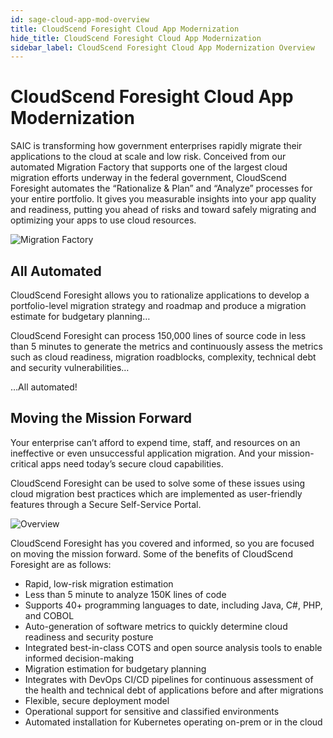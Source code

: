 ```yaml
---
id: sage-cloud-app-mod-overview
title: CloudScend Foresight Cloud App Modernization
hide_title: CloudScend Foresight Cloud App Modernization
sidebar_label: CloudScend Foresight Cloud App Modernization Overview
---
```


# CloudScend Foresight Cloud App Modernization

SAIC is transforming how government enterprises rapidly migrate their applications to the cloud at scale and low risk. Conceived from our automated Migration Factory that supports one of the largest cloud migration efforts underway in the federal government, CloudScend Foresight automates the “Rationalize & Plan” and “Analyze” processes for your entire portfolio. It gives you measurable insights into your app quality and readiness, putting you ahead of risks and toward safely migrating and optimizing your apps to use cloud resources.

![Migration Factory](/img/MigrationFactory.png)

## All Automated

CloudScend Foresight allows you to rationalize applications to develop a portfolio-level migration strategy and roadmap and produce a migration estimate for budgetary planning…

CloudScend Foresight can process 150,000 lines of source code in less than 5 minutes to generate the metrics and continuously assess the metrics such as cloud readiness, migration roadblocks, complexity, technical debt and security vulnerabilities…

…All automated!

## Moving the Mission Forward

Your enterprise can’t afford to expend time, staff, and resources on an ineffective or even unsuccessful application migration. And your mission-critical apps need today’s secure cloud capabilities.

CloudScend Foresight can be used to solve some of these issues using cloud migration best practices which are implemented as user-friendly features through a Secure Self-Service Portal.

![Overview](/img/SageOverview.png)

CloudScend Foresight has you covered and informed, so you are focused on moving the mission forward. Some of the benefits of CloudScend Foresight are as follows:

- Rapid, low-risk migration estimation
- Less than 5 minute to analyze 150K lines of code
- Supports 40+ programming languages to date, including Java, C#, PHP, and COBOL
- Auto-generation of software metrics to quickly determine cloud readiness and security posture
- Integrated best-in-class COTS and open source analysis tools to enable informed decision-making
- Migration estimation for budgetary planning
- Integrates with DevOps CI/CD pipelines for continuous assessment of the health and technical debt of applications before and after migrations
- Flexible, secure deployment model
- Operational support for sensitive and classified environments
- Automated installation for Kubernetes operating on-prem or in the cloud
